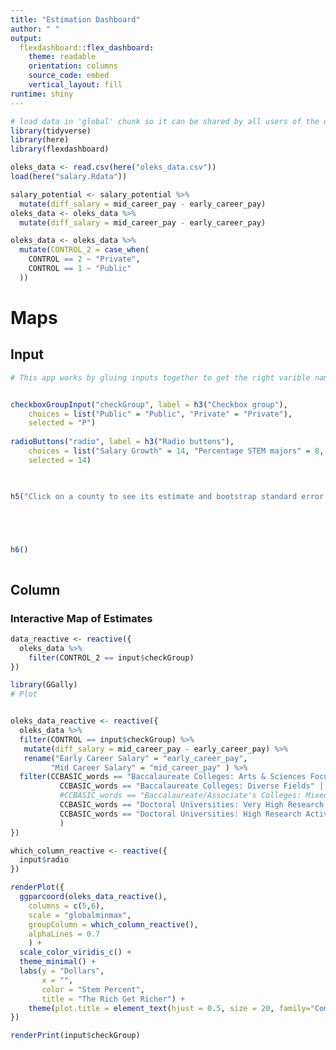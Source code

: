 ```yaml
---
title: "Estimation Dashboard"
author: " " 
output: 
  flexdashboard::flex_dashboard:
    theme: readable 
    orientation: columns
    source_code: embed
    vertical_layout: fill 
runtime: shiny
---
```


```r
# load data in 'global' chunk so it can be shared by all users of the dashboard
library(tidyverse)
library(here)
library(flexdashboard)
```



```r
oleks_data <- read.csv(here("oleks_data.csv"))
load(here("salary.Rdata"))

salary_potential <- salary_potential %>%
  mutate(diff_salary = mid_career_pay - early_career_pay)
oleks_data <- oleks_data %>%
  mutate(diff_salary = mid_career_pay - early_career_pay)

oleks_data <- oleks_data %>%
  mutate(CONTROL_2 = case_when(
    CONTROL == 2 ~ "Private",
    CONTROL == 1 ~ "Public"
  ))


```




Maps
=====================================  


Input {.sidebar}
--------------------------------------------------------


```r
# This app works by gluing inputs together to get the right varible names


checkboxGroupInput("checkGroup", label = h3("Checkbox group"), 
    choices = list("Public" = "Public", "Private" = "Private"),
    selected = "P")
                                
radioButtons("radio", label = h3("Radio buttons"),
    choices = list("Salary Growth" = 14, "Percentage STEM majors" = 8, "Percentage who feel like they are making the world better" = 7), 
    selected = 14)
                


h5("Click on a county to see its estimate and bootstrap standard error.") 





h6()
                                
```


Column{.tabset}
-----------------------------------------------------------------------
### Interactive Map of Estimates 
```r
  
data_reactive <- reactive({
  oleks_data %>%
    filter(CONTROL_2 == input$checkGroup)
})

library(GGally)
# Plot


oleks_data_reactive <- reactive({
  oleks_data %>%
  filter(CONTROL == input$checkGroup) %>% 
   mutate(diff_salary = mid_career_pay - early_career_pay) %>%
   rename("Early Career Salary" = "early_career_pay", 
         "Mid Career Salary" = "mid_career_pay" ) %>%
  filter(CCBASIC_words == "Baccalaureate Colleges: Arts & Sciences Focus" |
           CCBASIC_words == "Baccalaureate Colleges: Diverse Fields" |
           #CCBASIC_words == "Baccalaureate/Associate's Colleges: Mixed Baccalaureate/Associate's" |
           CCBASIC_words == "Doctoral Universities: Very High Research Activity" |
           CCBASIC_words == "Doctoral Universities: High Research Activity"
           )
})

which_column_reactive <- reactive({
  input$radio
})

renderPlot({
  ggparcoord(oleks_data_reactive(),
    columns = c(5,6),
    scale = "globalminmax", 
    groupColumn = which_column_reactive(), 
    alphaLines = 0.7
    ) + 
  scale_color_viridis_c() + 
  theme_minimal() + 
  labs(y = "Dollars", 
       x = "", 
       color = "Stem Percent",
       title = "The Rich Get Richer") + 
    theme(plot.title = element_text(hjust = 0.5, size = 20, family="Comic Sans MS"), axis.title.y = element_text(family="Comic Sans MS"), legend.title = element_text(family="Comic Sans MS"))
})

renderPrint(input$checkGroup)
```
